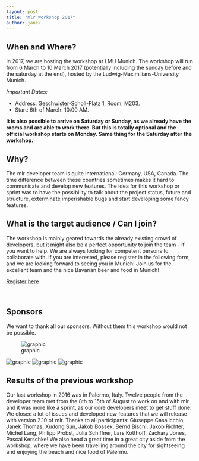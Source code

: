 ```yaml
---
layout: post
title: "mlr Workshop 2017"
author: janek
---
```


## When and Where?

In 2017, we are hosting the workshop at LMU Munich. The workshop will run from 6 March to 10 March 2017 (potentially including the sunday before and the saturday at the end), hosted by the Ludwig-Maximilians-University Munich.

*Important Dates:*

* Address: [Geschwister-Scholl-Platz 1](https://goo.gl/maps/qZtJHsjQcMw), Room: M203.
* Start: 6th of March: 10:00 AM.

**It is also possible to arrive on Saturday or Sunday, as we already have the rooms and are able to work there. But this is totally optional and the official workshop starts on Monday. Same thing for the Saturday after the workshop.**

<!--more-->

## Why? 

The mlr developer team is quite international: Germany, USA, Canada. The time difference between these countries sometimes makes it hard to communicate and develop new features. The idea for this workshop or sprint was to have the possibility to talk about the project status, future and structure, exterminate imperishable bugs and start developing some fancy features.

## What is the target audience / Can I join?

The workshop is mainly geared towards the already existing crowd of developers, but it might also be a perfect opportunity to join the team - if you want to help. We are always looking for competent persons to collaborate with. 
If you are interested, please register in the following form, and we are looking forward to seeing you in Munich! Join us for the excellent team and the nice Bavarian beer and food in Munich!


<a class="typeform-share button" href="https://janek4.typeform.com/to/zCUYc8" data-mode="1" target="_blank">Register here</a>
<script>(function(){var qs,js,q,s,d=document,gi=d.getElementById,ce=d.createElement,gt=d.getElementsByTagName,id='typef_orm',b='https://s3-eu-west-1.amazonaws.com/share.typeform.com/';if(!gi.call(d,id)){js=ce.call(d,'script');js.id=id;js.src=b+'share.js';q=gt.call(d,'script')[0];q.parentNode.insertBefore(js,q)}id=id+'_';if(!gi.call(d,id)){qs=ce.call(d,'link');qs.rel='stylesheet';qs.id=id;qs.href=b+'share-button.css';s=gt.call(d,'head')[0];s.appendChild(qs,s)}})()</script>

<br>

## Sponsors

We want to thank all our sponsors. Without them this workshop would not be possible.

![graphic](../images/2017-02-13-mlr-workshop/accenture.PNG "Accenture")

![graphic](../images/2017-02-13-mlr-workshop/alexanderthamm.png "alexanderthamm")
![graphic](../images/2017-02-13-mlr-workshop/bosch.png "BOSCH")
![graphic](../images/2017-02-13-mlr-workshop/burdaforward.png "BurdaForward")

## Results of the previous workshop

Our last workshop in 2016 was in Palermo, Italy. Twelve people from the developer team met from the 8th to 15th of August to work on and with mlr and it was more like a sprint, as our core developers meet to get stuff done. We closed a lot of issues and developed new features that we will release with version 2.10 of mlr. 
Thanks to all participants: Giuseppe Casalicchio, Janek Thomas, Xudong Sun, Jakob Bossek, Bernd Bischl, Jakob Richter, Michel Lang, Philipp Probst, Julia Schiffner, Lars Kotthoff, Zachary Jones, Pascal Kerschke!
We also head a great time in a great city aside from the workshop, where we have been travelling around the city for sightseeing and enjoying the beach and nice food of Palermo.